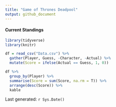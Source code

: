 ```yaml
---
title: "Game of Thrones Deadpool"
output: github_document
---
```


#### Current Standings

```r
library(tidyverse)
library(knitr)

df = read_csv("Data.csv") %>% 
  gather(Player, Guess, -Character, -Actual) %>% 
  mutate(Score = ifelse(Actual == Guess, 1, 0))

df %>% 
  group_by(Player) %>% 
  summarise(Score = sum(Score, na.rm = T)) %>% 
  arrange(desc(Score)) %>% 
  kable
```

Last generated: ```r Sys.Date()```

